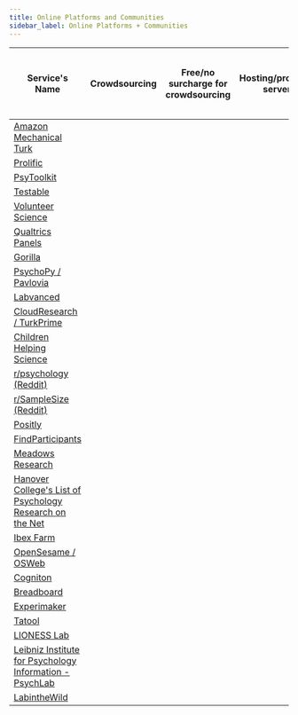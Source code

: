 ```yaml
---
title: Online Platforms and Communities
sidebar_label: Online Platforms + Communities
---
```




|                                                  Service's Name                                                         |           Crowdsourcing<HeaderSpace size="100px"/>           | Free/no surcharge for crowdsourcing<HeaderSpace size="100px"/> |      Hosting/provides server<HeaderSpace size="100px"/>      |   Free GUI builder for online exps<HeaderSpace size="100px"/>    |           Non-Commercial<HeaderSpace size="100px"/>          |
|-------------------------------------------------------------------------------------------------------------------------|:------------------------------------------------------------:|:--------------------------------------------------------------:|:------------------------------------------------------------:|:----------------------------------------------------------------:|:------------------------------------------------------------:|
| [Amazon Mechanical Turk](https://www.mturk.com)                                                                         |              <ColorGenerator color="#25c2a0"/>               |                                                                |                                                              |                                                                  |                                                              |
| [Prolific](https://prolific.co)                                                                                         |              <ColorGenerator color="#25c2a0"/>               |                                                                |                                                              |                                                                  |                                                              |
| [PsyToolkit](https://www.psytoolkit.org)                                                                                |                                                              |                                                                |              <ColorGenerator color="#25c2a0"/>               |                <ColorGenerator color="#25c2a0"/>                 |               <ColorGenerator color="#25c2a0"/>              |
| [Testable](https://www.testable.org)                                                                                    |              <ColorGenerator color="#25c2a0"/>               |                                                                |              <ColorGenerator color="#25c2a0"/>               |                <ColorGenerator color="#25c2a0"/>                 |               <ColorGenerator color="#25c2a0"/>              |
| [Volunteer Science](https://volunteerscience.com)                                                                       |              <ColorGenerator color="#25c2a0"/>               |                                                                |              <ColorGenerator color="#25c2a0"/>               |                                                                  |                                                              |
| [Qualtrics Panels](https://www.qualtrics.com/research-services/online-sample)                                           |              <ColorGenerator color="#25c2a0"/>               |                                                                |                                                              |                                                                  |                                                              |
| [Gorilla](https://gorilla.sc)                                                                                           |                                                              |                                                                |              <ColorGenerator color="#25c2a0"/>               |                <ColorGenerator color="#25c2a0"/>                 |                                                              |
| [PsychoPy / Pavlovia](https://pavlovia.org)                                                                             |                                                              |                                                                |              <ColorGenerator color="#25c2a0"/>               |                <ColorGenerator color="#25c2a0"/>                 |               <ColorGenerator color="#25c2a0"/>              |
| [Labvanced](https://www.labvanced.com)                                                                                  |              <ColorGenerator color="#25c2a0"/>               |                                                                |              <ColorGenerator color="#25c2a0"/>               |                <ColorGenerator color="#25c2a0"/>                 |               <ColorGenerator color="#25c2a0"/>              |
| [CloudResearch / TurkPrime](https://www.cloudresearch.com)                                                              |              <ColorGenerator color="#25c2a0"/>               |                                                                |                                                              |                                                                  |                                                              |
| [Children Helping Science](https://childrenhelpingscience.com)                                                          |              <ColorGenerator color="#25c2a0"/>               |               <ColorGenerator color="#25c2a0"/>                |                                                              |                                                                  |               <ColorGenerator color="#25c2a0"/>              |
| [r/psychology (Reddit)](https://www.reddit.com/r/psychology/?f=flair_name%3A%22Monthly%20Research%2FSurvey%20Thread%22) |              <ColorGenerator color="#25c2a0"/>               |               <ColorGenerator color="#25c2a0"/>                |                                                              |                                                                  |                                                              |
| [r/SampleSize (Reddit)](https://www.reddit.com/r/SampleSize)                                                            |              <ColorGenerator color="#25c2a0"/>               |               <ColorGenerator color="#25c2a0"/>                |                                                              |                                                                  |                                                              |
| [Positly](https://www.positly.com)                                                                                      |              <ColorGenerator color="#25c2a0"/>               |                                                                |                                                              |                                                                  |                                                              |
| [FindParticipants](https://www.findparticipants.com)                                                                    |              <ColorGenerator color="#25c2a0"/>               |                                                                |                                                              |                                                                  |                                                              |
| [Meadows Research](https://meadows-research.com)                                                                        |                                                              |                                                                |              <ColorGenerator color="#25c2a0"/>               |                <ColorGenerator color="#25c2a0"/>                 |               <ColorGenerator color="#25c2a0"/>              |
| [Hanover College's List of Psychology Research on the Net](https://psych.hanover.edu/research/exponnet.html)            |              <ColorGenerator color="#25c2a0"/>               |               <ColorGenerator color="#25c2a0"/>                |                                                              |                                                                  |               <ColorGenerator color="#25c2a0"/>              |
| [Ibex Farm](https://spellout.net/ibexfarm)                                                                              |                                                              |                                                                |              <ColorGenerator color="#25c2a0"/>               |                                                                  |               <ColorGenerator color="#25c2a0"/>              |
| [OpenSesame / OSWeb](https://osdoc.cogsci.nl)                                                                           |                                                              |                                                                |                                                              |                <ColorGenerator color="#25c2a0"/>                 |               <ColorGenerator color="#25c2a0"/>              |
| [Cogniton](https://www.cognition.run)                                                                                   |                                                              |                                                                |              <ColorGenerator color="#25c2a0"/>               |                                                                  |               <ColorGenerator color="#25c2a0"/>              |
| [Breadboard](https://breadboard.yale.edu)                                                                               |                                                              |                                                                |                                                              |                <ColorGenerator color="#25c2a0"/>                 |               <ColorGenerator color="#25c2a0"/>              |
| [Experimaker](https://experimaker.com)                                                                                  |                                                              |                                                                |              <ColorGenerator color="#25c2a0"/>               |                <ColorGenerator color="#25c2a0"/>                 |                                                              |
| [Tatool](https://www.tatool-web.com)                                                                                    |                                                              |                                                                |              <ColorGenerator color="#25c2a0"/>               |                <ColorGenerator color="#25c2a0"/>                 |               <ColorGenerator color="#25c2a0"/>              |
| [LIONESS Lab](https://lioness-lab.org)                                                                                  |                                                              |                                                                |                                                              |                <ColorGenerator color="#25c2a0"/>                 |               <ColorGenerator color="#25c2a0"/>              |
| [Leibniz Institute for Psychology Information - PsychLab](https://leibniz-psychology.org/en/services/data-collection)   |              <ColorGenerator color="#25c2a0"/>               |               <ColorGenerator color="#25c2a0"/>                |                                                              |                                                                  |               <ColorGenerator color="#25c2a0"/>              |
| [LabintheWild](https://www.labinthewild.org/)                                                                           |              <ColorGenerator color="#25c2a0"/>               |               <ColorGenerator color="#25c2a0"/>                |                                                              |                                                                  |               <ColorGenerator color="#25c2a0"/>              |
